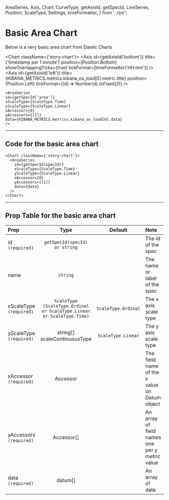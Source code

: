   AreaSeries,
  Axis,
  Chart,
  CurveType,
  getAxisId,
  getSpecId,
  LineSeries,
  Position,
  ScaleType,
  Settings,
  timeFormatter,
} from '../src';

<Meta title="Area Charts/Basic" />

# Basic Area Chart
Below is a very basic area chart from Elastic Charts

<Chart className={'story-chart'}>
    <Axis
    id={getAxisId('bottom')}
    title={'timestamp per 1 minute'}
    position={Position.Bottom}
    showOverlappingTicks={true}
    tickFormat={timeFormatter('HH:mm')}
    />
    <Axis
    id={getAxisId('left')}
    title={KIBANA_METRICS.metrics.kibana_os_load[0].metric.title}
    position={Position.Left}
    tickFormat={(d) => Number(d).toFixed(2)}
    />

    <AreaSeries
    id={getSpecId('area')}
    xScaleType={ScaleType.Time}
    yScaleType={ScaleType.Linear}
    xAccessor={0}
    yAccessors={[1]}
    data={KIBANA_METRICS.metrics.kibana_os_load[0].data}
    />
</Chart>


***


## Code for the basic area chart 
    <Chart className={'story-chart'}>
      <AreaSeries
        id={getSpecId(specId)}
        xScaleType={ScaleType.Time}
        yScaleType={ScaleType.Linear}
        xAccessor={0}
        yAccessors={[1]}
        data={data}
      />
    </Chart>

***
## Prop Table for the basic area chart

| Prop | Type | Default | Note |
|:------|:------:|:---------:|:------|
| id  `(required)` | `getSpecId(specId) or string` |  | The id of the spec |
| name | `string` | | The name or label of the spec |
| xScaleType `(required)`| `ScaleType (ScaleType.Ordinal or ScaleType.Linear or ScaleType.Time)` | `ScaleType.Ordinal` | The x axis scale type |
| yScaleType `(required)`| string[] scaleContinuousType | `ScaleType.Linear` | The y axis scale type |
| xAccessor `(required)`| Accessor |  | The field name of the x value on Datum object |
| yAccessors `(required)`| Accessor[] |  | An array of field names one per y metric value |
| data `(required)` | datum[] |  | An array of data |
